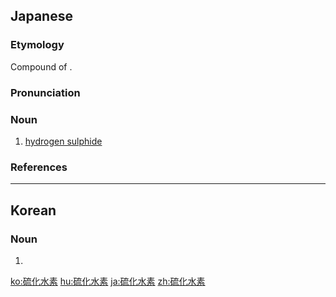 ==Japanese==
{{wikipedia|lang=ja}}
{{ja-kanjitab|りゅう|か|すい|そ|yomi=o}}

===Etymology===
Compound of {{compound|硫化|tr1=ryūka|t1=sulphuration|水素|tr2=suiso|t2=hydrogen|lang=ja|sort=りゅうかすいそ}}.

===Pronunciation===
{{ja-pron|yomi=o|りゅうか すいそ|acc=4|acc_ref=DJR,NHK}}

===Noun===
{{ja-noun|りゅうか すいそ|hhira=りうくわすいそ}}

# [[hydrogen sulphide]]

===References===
<references/>

----

==Korean==
{{ko-hanjatab}}

===Noun===
{{ko-noun|hangeul=유화수소}}

# {{hanja form of|유화수소|[[hydrogen sulphide]]}}

[[ko:硫化水素]]
[[hu:硫化水素]]
[[ja:硫化水素]]
[[zh:硫化水素]]